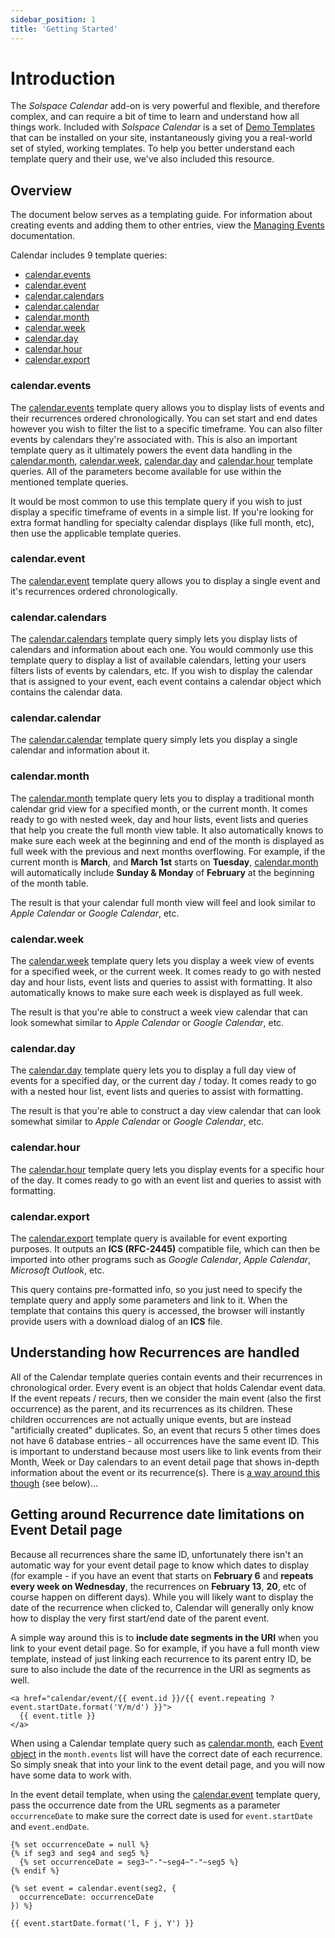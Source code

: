 ```yaml
---
sidebar_position: 1
title: 'Getting Started'
---
```



# Introduction

The _Solspace Calendar_ add-on is very powerful and flexible, and therefore complex, and can require a bit of time to learn and understand how all things work. Included with _Solspace Calendar_ is a set of [Demo Templates](../configuration/demo-templates.mdx) that can be installed on your site, instantaneously giving you a real-world set of styled, working templates. To help you better understand each template query and their use, we've also included this resource.

## Overview

The document below serves as a templating guide. For information about creating events and adding them to other entries, view the [Managing Events](../events/index.mdx) documentation.

Calendar includes 9 template queries:

- [calendar.events](#calendarevents)
- [calendar.event](#calendarevent)
- [calendar.calendars](#calendarcalendars)
- [calendar.calendar](#calendarcalendar)
- [calendar.month](#calendarmonth)
- [calendar.week](#calendarweek)
- [calendar.day](#calendarday)
- [calendar.hour](#calendarhour)
- [calendar.export](#calendarexport)

### calendar.events

The [calendar.events](../templates/queries/events.mdx) template query allows you to display lists of events and their recurrences ordered chronologically. You can set start and end dates however you wish to filter the list to a specific timeframe. You can also filter events by calendars they're associated with. This is also an important template query as it ultimately powers the event data handling in the [calendar.month](../templates/queries/month.mdx), [calendar.week](../templates/queries/week.mdx), [calendar.day](../templates/queries/day.mdx) and [calendar.hour](../templates/queries/hour.mdx) template queries. All of the parameters become available for use within the mentioned template queries.

It would be most common to use this template query if you wish to just display a specific timeframe of events in a simple list. If you're looking for extra format handling for specialty calendar displays (like full month, etc), then use the applicable template queries.

### calendar.event

The [calendar.event](../templates/queries/event.mdx) template query allows you to display a single event and it's recurrences ordered chronologically.

### calendar.calendars

The [calendar.calendars](../templates/queries/calendars.mdx) template query simply lets you display lists of calendars and information about each one. You would commonly use this template query to display a list of available calendars, letting your users filters lists of events by calendars, etc. If you wish to display the calendar that is assigned to your event, each event contains a calendar object which contains the calendar data.

### calendar.calendar

The [calendar.calendar](../templates/queries/calendar.mdx) template query simply lets you display a single calendar and information about it.

### calendar.month

The [calendar.month](../templates/queries/month.mdx) template query lets you to display a traditional month calendar grid view for a specified month, or the current month. It comes ready to go with nested week, day and hour lists, event lists and queries that help you create the full month view table. It also automatically knows to make sure each week at the beginning and end of the month is displayed as full week with the previous and next months overflowing. For example, if the current month is **March**, and **March 1st** starts on **Tuesday**, [calendar.month](../templates/queries/month.mdx) will automatically include **Sunday & Monday** of **February** at the beginning of the month table.

The result is that your calendar full month view will feel and look similar to _Apple Calendar_ or _Google Calendar_, etc.

### calendar.week

The [calendar.week](../templates/queries/week.mdx) template query lets you display a week view of events for a specified week, or the current week. It comes ready to go with nested day and hour lists, event lists and queries to assist with formatting. It also automatically knows to make sure each week is displayed as full week.

The result is that you're able to construct a week view calendar that can look somewhat similar to _Apple Calendar_ or _Google Calendar_, etc.

### calendar.day

The [calendar.day](../templates/queries/day.mdx) template query lets you to display a full day view of events for a specified day, or the current day / today. It comes ready to go with a nested hour list, event lists and queries to assist with formatting.

The result is that you're able to construct a day view calendar that can look somewhat similar to _Apple Calendar_ or _Google Calendar_, etc.

### calendar.hour

The [calendar.hour](../templates/queries/hour.mdx) template query lets you display events for a specific hour of the day. It comes ready to go with an event list and queries to assist with formatting.

### calendar.export

The [calendar.export](../templates/queries/export.mdx) template query is available for event exporting purposes. It outputs an **ICS (RFC-2445)** compatible file, which can then be imported into other programs such as _Google Calendar_, _Apple Calendar_, _Microsoft Outlook_, etc.

This query contains pre-formatted info, so you just need to specify the template query and apply some parameters and link to it. When the template that contains this query is accessed, the browser will instantly provide users with a download dialog of an **ICS** file.

## Understanding how Recurrences are handled

All of the Calendar template queries contain events and their recurrences in chronological order. Every event is an object that holds Calendar event data. If the event repeats / recurs, then we consider the main event (also the first occurrence) as the parent, and its recurrences as its children. These children occurrences are not actually unique events, but are instead "artificially created" duplicates. So, an event that recurs 5 other times does not have 6 database entries - all occurrences have the same event ID. This is important to understand because most users like to link events from their Month, Week or Day calendars to an event detail page that shows in-depth information about the event or its recurrence(s). There is [a way around this though](#getting-around-recurrence-date-limitations-on-event-detail-page) (see below)...

## Getting around Recurrence date limitations on Event Detail page

Because all recurrences share the same ID, unfortunately there isn't an automatic way for your event detail page to know which dates to display (for example - if you have an event that starts on **February 6** and **repeats every week on Wednesday**, the recurrences on **February 13**, **20**, etc of course happen on different days). While you will likely want to display the date of the recurrence when clicked to, Calendar will generally only know how to display the very first start/end date of the parent event.

A simple way around this is to **include date segments in the URI** when you link to your event detail page. So for example, if you have a full month view template, instead of just linking each recurrence to its parent entry ID, be sure to also include the date of the recurrence in the URI as segments as well.

```twig showLineNumbers
<a href="calendar/event/{{ event.id }}/{{ event.repeating ? event.startDate.format('Y/m/d') }}">
  {{ event.title }}
</a>
```

When using a Calendar template query such as [calendar.month](../templates/queries/month.mdx), each [Event object](../templates/objects/event.mdx) in the `month.events` list will have the correct date of each recurrence. So simply sneak that into your link to the event detail page, and you will now have some data to work with.

In the event detail template, when using the [calendar.event](../templates/queries/event.mdx) template query, pass the occurrence date from the URL segments as a parameter `occurrenceDate` to make sure the correct date is used for `event.startDate` and `event.endDate`.

```twig showLineNumbers
{% set occurrenceDate = null %}
{% if seg3 and seg4 and seg5 %}
  {% set occurrenceDate = seg3~"-"~seg4~"-"~seg5 %}
{% endif %}

{% set event = calendar.event(seg2, {
  occurrenceDate: occurrenceDate
}) %}

{{ event.startDate.format('l, F j, Y') }}
```

